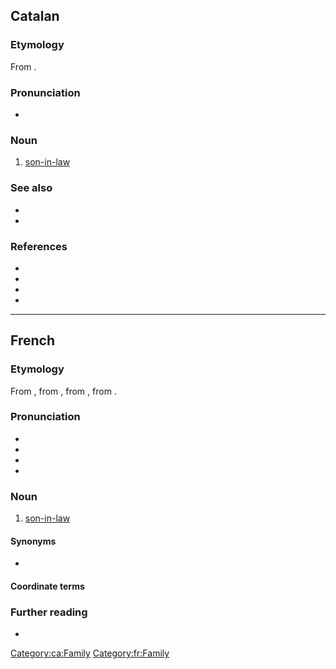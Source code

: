 ==Catalan==

===Etymology===
From {{inh|ca|la|gener}}.

===Pronunciation===
* {{ca-IPA|è}}

===Noun===
{{ca-noun|m}}

# [[son-in-law]]

===See also===
* {{l|ca|jove}}
* {{l|ca|nora}}

===References===
* {{R:IEC2}}
* {{R:GDLC}}
* {{R:DNV}}
* {{R:DCVB}}

[[Category:ca:Family]]

----

==French==

===Etymology===
From {{inh|fr|fro|}}, from {{inh|fr|la|gener|gener, generum}}, from {{inh|fr|ine-pro|*ǵm̥ros}}, from {{der|fr|ine-pro|*ǵem-}}.

===Pronunciation===
* {{fr-IPA}}
* {{audio|fr|Fr-gendre.ogg|Audio}}
* {{rhymes|fr|ɑ̃dʁ}}
* {{homophones|fr|gendres}}

===Noun===
{{fr-noun|m}}

# [[son-in-law]]

====Synonyms====
* {{l|fr|beau-fils}}

====Coordinate terms====
{{col4|fr
|beau-frère
|beau-père
|bel-enfant
|belle-fille
|belle-mère
|belle-sœur
|bru
|gendresse
}}

===Further reading===
* {{R:TLFi}}

[[Category:fr:Family]]